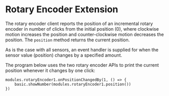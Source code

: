 # Rotary Encoder Extension

The rotary encoder client reports the position of an incremental
rotary encoder in number of clicks from the initial position (0),
where clockwise motion increases the position and counter-clockwise
motion decreases the position. 
The `position` method returns the current position. 

As is the case with all sensors, an event handler is supplied for when
the sensor value (position) changes by a specified amount.

The program below uses the two rotary encoder APIs to print 
the current position whenever it changes by one click:

```blocks
modules.rotaryEncoder1.onPositionChangedBy(1, () => {
    basic.showNumber(modules.rotaryEncoder1.position())
})
```